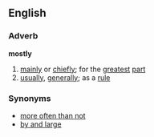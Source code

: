 ==English==
===Adverb===
'''mostly'''
# [[mainly]] or [[chiefly]]; for the [[greatest]] [[part]]
# [[usually]], [[generally]]; as a [[rule]]
===Synonyms===
* [[more often than not]]
* [[by and large]]